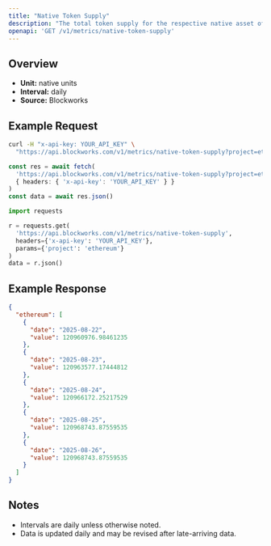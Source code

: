 ```yaml
---
title: "Native Token Supply"
description: "The total token supply for the respective native asset of that chain. Inclusive of all locked tokens."
openapi: 'GET /v1/metrics/native-token-supply'
---
```


## Overview

- **Unit:** native units
- **Interval:** daily
- **Source:** Blockworks

## Example Request

<CodeGroup>

```bash cURL
curl -H "x-api-key: YOUR_API_KEY" \
  "https://api.blockworks.com/v1/metrics/native-token-supply?project=ethereum"
```

```typescript TypeScript
const res = await fetch(
  'https://api.blockworks.com/v1/metrics/native-token-supply?project=ethereum',
  { headers: { 'x-api-key': 'YOUR_API_KEY' } }
)
const data = await res.json()
```

```python Python
import requests

r = requests.get(
  'https://api.blockworks.com/v1/metrics/native-token-supply',
  headers={'x-api-key': 'YOUR_API_KEY'},
  params={'project': 'ethereum'}
)
data = r.json()
```

</CodeGroup>

## Example Response

```json
{
  "ethereum": [
    {
      "date": "2025-08-22",
      "value": 120960976.98461235
    },
    {
      "date": "2025-08-23",
      "value": 120963577.17444812
    },
    {
      "date": "2025-08-24",
      "value": 120966172.25217529
    },
    {
      "date": "2025-08-25",
      "value": 120968743.87559535
    },
    {
      "date": "2025-08-26",
      "value": 120968743.87559535
    }
  ]
}
```

## Notes
- Intervals are daily unless otherwise noted.
- Data is updated daily and may be revised after late-arriving data.

